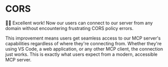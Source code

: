 # CORS

👨‍💼 Excellent work! Now our users can connect to our server from any domain without encountering frustrating CORS policy errors.

This improvement means users get seamless access to our MCP server's capabilities regardless of where they're connecting from. Whether they're using VS Code, a web application, or any other MCP client, the connection just works. This is exactly what users expect from a modern, accessible MCP server.
